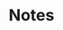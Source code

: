 ---
title: Notes
description: Details on what a digital garden is, and how I intend to use this site.
slug: notes/start
---